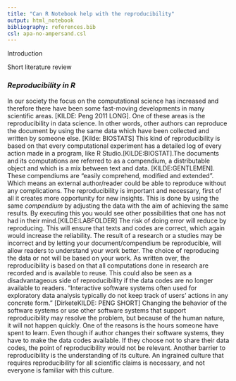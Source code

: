 ```yaml
---
title: "Can R Notebook help with the reproducibility"
output: html_notebook
bibliography: references.bib
csl: apa-no-ampersand.csl
---
```


Introduction

Short literature review

### ***Reproducibility in R***

In our society the focus on the computational science has increased and therefore there have been some fast-moving developments in many scientific areas. [KILDE: Peng 2011 LONG]. One of these areas is the reproducibility in data science. In other words, other authors can reproduce the document by using the same data which have been collected and written by someone else. [Kilde: BIOSTATS] This kind of reproducibility is based on that every computational experiment has a detailed log of every action made in a program, like R Studio.[KILDE:BIOSTAT].The documents and its computations are referred to as a compendium, a distributable object and which is a mix between text and data. [KILDE:GENTLEMEN]. These compendiums are "easily comprehend, modified and extended". Which means an external author/reader could be able to reproduce without any complications. The reproducibility is important and necessary, first of all it creates more opportunity for new insights. This is done by using the same *compendium* by adjusting the data with the aim of achieving the same results. By executing this you would see other possibilities that one has not had in their mind.[KILDE:LABFOLDER] The risk of doing error will reduce by reproducing. This will ensure that texts and codes are correct, which again would increase the reliability. The result of a research or a studies may be incorrect and by letting your document/compendium be reproducible, will allow readers to understand your work better. The choice of reproducing the data or not will be based on your work. As written over, the reproducibility is based on that all computations done in research are recorded and is available to reuse. This could also be seen as a disadvantageous side of reproducibility if the data codes are no longer available to readers. "Interactive software systems often used for exploratory data analysis typically do not keep track of users' actions in any concrete form." [DirketeKILDE: PENG SHORT] Changing the behavior of
the software systems or use other software systems that support reproducibility may resolve the problem, but because of the human nature, it will not happen quickly. One of the reasons is the hours someone have spent to learn. Even though if author changes their software systems, they have to make the data codes available. If they choose not to share their data codes, the point of reproducibility would not be relevant. Another barrier to reproducibility is the understanding of its culture. An ingrained culture that requires reproducibility for all scientific claims is necessary, and not everyone is familiar with this culture.




